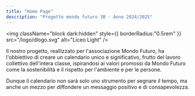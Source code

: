```yaml
---
title: "Home Page"
description: "Progetto mondo futuro 3B - Anno 2024/2025"
---
```


<img
  className="block dark:hidden"
  style={{ borderRadius:"0.5rem" }}
  src="/logo/dlogo.svg"
  alt="Liceo Light"
/>

Il nostro progetto, reallizzato per l'associazione Mondo Futuro, ha l'obbiettivo di creare un calendario unico e significativo, frutto del lavoro collettivo dell'intera classe, ispirandosi ai valori promossi da Mondo Futuro come la sostenibilità e il rispetto per l'ambiente e per le persone. 

Dunque il calendario non sarà solo uno strumento per segnare il tempo, ma anche un mezzo per diffondere un messaggio positivo e di consapevolezza. 

<CardGroup cols="2">
  <Card title="GENNAIO " icon="pen-to-square" href="https://lollox.cloud/essentials/snowday">
    
  </Card>
  <Card title="FEBBRAIO " icon="image" href="https://mintlify.com/docs/development">
    
  </Card>
</CardGroup>

<CardGroup cols="2">
  <Card title="MARZO" icon="palette" href="https://mintlify.com/docs/settings/global">
    
  </Card>
  <Card title="APRILE" icon="code" href="https://mintlify.com/docs/api-playground/openapi">
    
  </Card>
  <Card title="MAGGIO" icon="screwdriver-wrench" href="https://mintlify.com/docs/content/components/accordions">
    
  </Card>
  <Card title="GIUGNO" icon="stars" href="https://mintlify.com/customers">
    
  </Card>
</CardGroup>

<CardGroup cols="2">
  <Card title="LUGLIO" icon="sparkles">
    
  </Card>
  <Card title="AGOSTO" icon="sparkles">
    
  </Card>
</CardGroup>

<CardGroup cols="2">
  <Card title="SETTEMBRE" icon="sparkles">
    
  </Card>
  <Card title="OTTOBRE" icon="sparkles">
    
  </Card>
</CardGroup>

<CardGroup cols="2">
  <Card title="NOVEMBRE " icon="sparkles">
    
  </Card>
  <Card title="DICEMBRE" icon="sparkles">
    
  </Card>
</CardGroup>